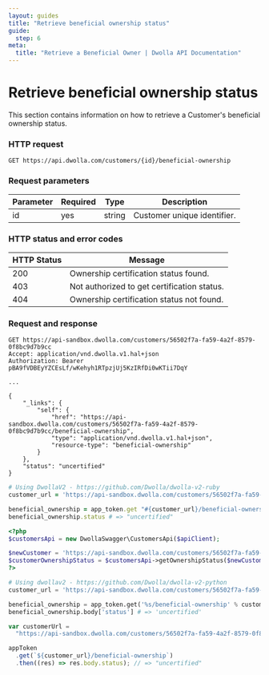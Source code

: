 ```yaml
---
layout: guides
title: "Retrieve beneficial ownership status"
guide:
  step: 6
meta:
  title: "Retrieve a Beneficial Owner | Dwolla API Documentation"
---
```


# Retrieve beneficial ownership status

This section contains information on how to retrieve a Customer's beneficial ownership status.

### HTTP request

`GET https://api.dwolla.com/customers/{id}/beneficial-ownership`

### Request parameters

| Parameter | Required | Type   | Description                 |
| --------- | -------- | ------ | --------------------------- |
| id        | yes      | string | Customer unique identifier. |

### HTTP status and error codes

| HTTP Status | Message                                     |
| ----------- | ------------------------------------------- |
| 200         | Ownership certification status found.       |
| 403         | Not authorized to get certification status. |
| 404         | Ownership certification status not found.   |

### Request and response

```raw
GET https://api-sandbox.dwolla.com/customers/56502f7a-fa59-4a2f-8579-0f8bc9d7b9cc
Accept: application/vnd.dwolla.v1.hal+json
Authorization: Bearer pBA9fVDBEyYZCEsLf/wKehyh1RTpzjUj5KzIRfDi0wKTii7DqY

...

{
    "_links": {
        "self": {
            "href": "https://api-sandbox.dwolla.com/customers/56502f7a-fa59-4a2f-8579-0f8bc9d7b9cc/beneficial-ownership",
            "type": "application/vnd.dwolla.v1.hal+json",
            "resource-type": "beneficial-ownership"
        }
    },
    "status": "uncertified"
}

```

```ruby
# Using DwollaV2 - https://github.com/Dwolla/dwolla-v2-ruby
customer_url = 'https://api-sandbox.dwolla.com/customers/56502f7a-fa59-4a2f-8579-0f8bc9d7b9cc'

beneficial_ownership = app_token.get "#{customer_url}/beneficial-ownership"
beneficial_ownership.status # => "uncertified"
```

```php
<?php
$customersApi = new DwollaSwagger\CustomersApi($apiClient);

$newCustomer = 'https://api-sandbox.dwolla.com/customers/56502f7a-fa59-4a2f-8579-0f8bc9d7b9cc';
$customerOwnershipStatus = $customersApi->getOwnershipStatus($newCustomer);
?>
```

```python
# Using dwollav2 - https://github.com/Dwolla/dwolla-v2-python
customer_url = 'https://api-sandbox.dwolla.com/customers/56502f7a-fa59-4a2f-8579-0f8bc9d7b9cc'

beneficial_ownership = app_token.get('%s/beneficial-ownership' % customer_url)
beneficial_ownership.body['status'] # => 'uncertified'
```

```javascript
var customerUrl =
  "https://api-sandbox.dwolla.com/customers/56502f7a-fa59-4a2f-8579-0f8bc9d7b9cc";

appToken
  .get(`${customer_url}/beneficial-ownership`)
  .then((res) => res.body.status); // => "uncertified"
```
